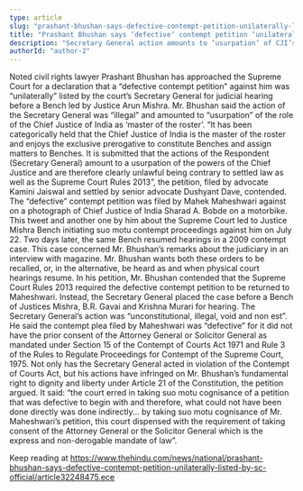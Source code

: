 ```yaml
---
type: article
slug: "prashant-bhushan-says-defective-contempt-petition-unilaterally-listed-by-supreme-court-official"
title: "Prashant Bhushan says ‘defective’ contempt petition ‘unilaterally’ listed by Supreme Court official"
description: "Secretary General action amounts to ‘usurpation’ of CJI’s role as ‘master of the roster’, he says in petition"
authorId: "author-2"
---
```


Noted civil rights lawyer Prashant Bhushan has approached the Supreme Court for a declaration that a “defective contempt petition” against him was “unilaterally” listed by the court’s Secretary General for judicial hearing before a Bench led by Justice Arun Mishra.
Mr. Bhushan said the action of the Secretary General was “illegal” and amounted to “usurpation” of the role of the Chief Justice of India as ‘master of the roster’.
“It has been categorically held that the Chief Justice of India is the master of the roster and enjoys the exclusive prerogative to constitute Benches and assign matters to Benches. It is submitted that the actions of the Respondent (Secretary General) amount to a usurpation of the powers of the Chief Justice and are therefore clearly unlawful being contrary to settled law as well as the Supreme Court Rules 2013”, the petition, filed by advocate Kamini Jaiswal and settled by senior advocate Dushyant Dave, contended.
The “defective” contempt petition was filed by Mahek Maheshwari against 
 on a photograph of Chief Justice of India Sharad A. Bobde on a motorbike. This tweet and another one by him about the Supreme Court led to Justice Mishra Bench initiating suo motu contempt proceedings against him on July 22. Two days later, the same Bench resumed hearings in a 2009 contempt case. This case concerned Mr. Bhushan’s remarks about the judiciary in an interview with 
 magazine.
Mr. Bhushan wants both these orders to be recalled, or, in the alternative, be heard as and when physical court hearings resume.
In his petition, Mr. Bhushan contended that the Supreme Court Rules 2013 required the defective contempt petition to be returned to Maheshwari. Instead, the Secretary General placed the case before a Bench of Justices Mishra, B.R. Gavai and Krishna Murari for hearing. The Secretary General’s action was “unconstitutional, illegal, void and non est”.
He said the contempt plea filed by Maheshwari was “defective” for it did not have the prior consent of the Attorney General or Solicitor General as mandated under Section 15 of the Contempt of Courts Act 1971 and Rule 3 of the Rules to Regulate Proceedings for Contempt of the Supreme Court, 1975.
Not only has the Secretary General acted in violation of the Contempt of Courts Act, but his actions have infringed on Mr. Bhushan’s fundamental right to dignity and liberty under Article 21 of the Constitution, the petition argued.
It said: “the court erred in taking suo motu cognisance of a petition that was defective to begin with and therefore, what could not have been done directly was done indirectly... by taking suo motu cognisance of Mr. Maheshwari’s petition, this court dispensed with the requirement of taking consent of the Attorney General or the Solicitor General which is the express and non-derogable mandate of law”.

Keep reading at https://www.thehindu.com/news/national/prashant-bhushan-says-defective-contempt-petition-unilaterally-listed-by-sc-official/article32248475.ece
